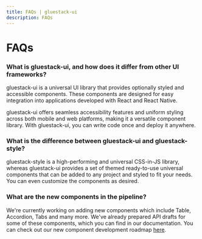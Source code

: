 ```yaml
---
title: FAQs | gluestack-ui
description: FAQs
---
```



<Meta title="ui/Guides/More/FAQs" />

# FAQs

### What is gluestack-ui, and how does it differ from other UI frameworks?

gluestack-ui is a universal UI library that provides optionally styled and accessible components. These components are designed for easy integration into applications developed with React and React Native.

gluestack-ui offers seamless accessibility features and uniform styling across both mobile and web platforms, making it a versatile component library. With gluestack-ui, you can write code once and deploy it anywhere.

### What is the difference between gluestack-ui and gluestack-style?

gluestack-style is a high-performing and universal CSS-in-JS library, whereas gluestack-ui provides a set of themed ready-to-use universal components that can be added to any project and styled to fit your needs. You can even customize the components as desired.

### What are the new components in the pipeline?

We're currently working on adding new components which include Table, Accordion, Tabs and many more. We've already prepared API drafts for some of these components, which you can find in our documentation. You can check out our new component development roadmap [here](https://geekyants.notion.site/c7ab20877a8a4d6690e31faa51f52fe2?v=a7a141e2f82f43c3ada04e99bf73cb8d).
